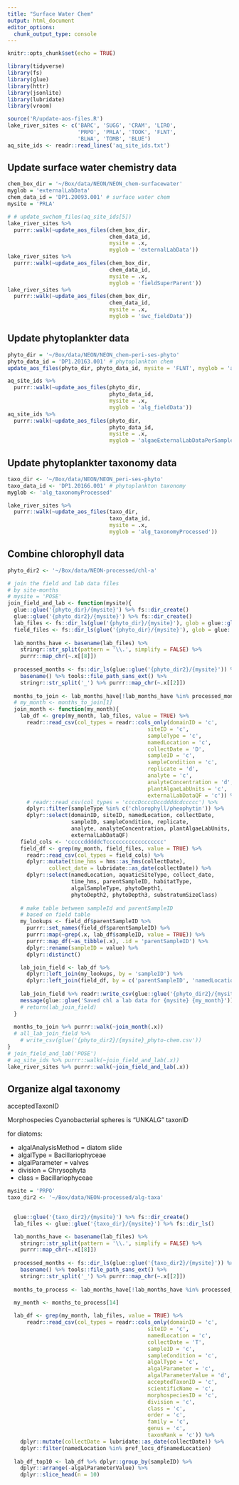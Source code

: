 ```yaml
---
title: "Surface Water Chem"
output: html_document
editor_options: 
  chunk_output_type: console
---
```


```r
knitr::opts_chunk$set(echo = TRUE)
```

```r
library(tidyverse)
library(fs)
library(glue)
library(httr)
library(jsonlite)
library(lubridate)
library(vroom)
```

```r
source('R/update-aos-files.R')
lake_river_sites <- c('BARC', 'SUGG', 'CRAM', 'LIRO', 
                      'PRPO', 'PRLA', 'TOOK', 'FLNT', 
                      'BLWA', 'TOMB', 'BLUE')
aq_site_ids <- readr::read_lines('aq_site_ids.txt')
```

## Update surface water chemistry data

```r
chem_box_dir = '~/Box/data/NEON/NEON_chem-surfacewater'
myglob = 'externalLabData'
chem_data_id = 'DP1.20093.001' # surface water chem
mysite = 'PRLA'

# # update_swchem_files(aq_site_ids[5])
lake_river_sites %>% 
  purrr::walk(~update_aos_files(chem_box_dir, 
                                chem_data_id, 
                                mysite = .x, 
                                myglob = 'externalLabData'))
lake_river_sites %>% 
  purrr::walk(~update_aos_files(chem_box_dir, 
                                chem_data_id, 
                                mysite = .x, 
                                myglob = 'fieldSuperParent'))
lake_river_sites %>% 
  purrr::walk(~update_aos_files(chem_box_dir, 
                                chem_data_id, 
                                mysite = .x, 
                                myglob = 'swc_fieldData'))
```

## Update phytoplankter data

```r
phyto_dir = '~/Box/data/NEON/NEON_chem-peri-ses-phyto'
phyto_data_id = 'DP1.20163.001' # phytoplankton chem
update_aos_files(phyto_dir, phyto_data_id, mysite = 'FLNT', myglob = 'alg_fieldData')

aq_site_ids %>% 
  purrr::walk(~update_aos_files(phyto_dir, 
                                phyto_data_id, 
                                mysite = .x, 
                                myglob = 'alg_fieldData'))
aq_site_ids %>% 
  purrr::walk(~update_aos_files(phyto_dir, 
                                phyto_data_id, 
                                mysite = .x, 
                                myglob = 'algaeExternalLabDataPerSample'))

```


## Update phytoplankter taxonomy data

```r
taxo_dir <- '~/Box/data/NEON/NEON_peri-ses-phyto'
taxo_data_id <- 'DP1.20166.001' # phytoplankton taxonomy
myglob <- 'alg_taxonomyProcessed'

lake_river_sites %>% 
  purrr::walk(~update_aos_files(taxo_dir, 
                                taxo_data_id, 
                                mysite = .x, 
                                myglob = 'alg_taxonomyProcessed'))

```

## Combine chlorophyll data

```r
phyto_dir2 <- '~/Box/data/NEON-processed/chl-a'

# join the field and lab data files 
# by site-months
# mysite = 'POSE'
join_field_and_lab <- function(mysite){
  glue::glue('{phyto_dir}/{mysite}') %>% fs::dir_create()
  glue::glue('{phyto_dir2}/{mysite}') %>% fs::dir_create()
  lab_files <- fs::dir_ls(glue('{phyto_dir}/{mysite}'), glob = glue::glue("*algaeExternalLabDataPerSample*"))
  field_files <- fs::dir_ls(glue('{phyto_dir}/{mysite}'), glob = glue::glue("*alg_fieldData*"))
  
  lab_months_have <- basename(lab_files) %>% 
    stringr::str_split(pattern = '\\.', simplify = FALSE) %>%
    purrr::map_chr(~.x[[8]])
  
  processed_months <- fs::dir_ls(glue::glue('{phyto_dir2}/{mysite}')) %>% 
    basename() %>% tools::file_path_sans_ext() %>%
    stringr::str_split('_') %>% purrr::map_chr(~.x[[2]])
  
  months_to_join <- lab_months_have[!lab_months_have %in% processed_months]
  # my_month <- months_to_join[1]
  join_month <- function(my_month){
    lab_df <- grep(my_month, lab_files, value = TRUE) %>% 
      readr::read_csv(col_types = readr::cols_only(domainID = 'c',
                                            siteID = 'c',
                                            sampleType = 'c',
                                            namedLocation = 'c',
                                            collectDate = 'D',
                                            sampleID = 'c',
                                            sampleCondition = 'c',
                                            replicate = 'd',
                                            analyte = 'c',
                                            analyteConcentration = 'd',
                                            plantAlgaeLabUnits = 'c',
                                            externalLabDataQF = 'c')) %>% 
      # readr::read_csv(col_types = 'ccccDccccDccddddcdccccc') %>%
      dplyr::filter(sampleType %in% c('chlorophyll/pheophytin')) %>%
      dplyr::select(domainID, siteID, namedLocation, collectDate,
                    sampleID, sampleCondition, replicate,
                    analyte, analyteConcentration, plantAlgaeLabUnits,
                    externalLabDataQF)
    field_cols <- 'cccccdddddcTcccccccccccccccccc'
    field_df <- grep(my_month, field_files, value = TRUE) %>% 
      readr::read_csv(col_types = field_cols) %>% 
      dplyr::mutate(time_hms = hms::as_hms(collectDate),
             collect_date = lubridate::as_date(collectDate)) %>%
      dplyr::select(namedLocation, aquaticSiteType, collect_date,
                    time_hms, parentSampleID, habitatType,
                    algalSampleType, phytoDepth1,
                    phytoDepth2, phytoDepth3, substratumSizeClass)
    
    # make table between sampleId and parentSampleID
    # based on field table
    my_lookups <- field_df$parentSampleID %>%
      purrr::set_names(field_df$parentSampleID) %>%
      purrr::map(~grep(.x, lab_df$sampleID, value = TRUE)) %>%
      purrr::map_df(~as_tibble(.x), .id = 'parentSampleID') %>%
      dplyr::rename(sampleID = value) %>% 
      dplyr::distinct()

    lab_join_field <- lab_df %>% 
      dplyr::left_join(my_lookups, by = 'sampleID') %>%
      dplyr::left_join(field_df, by = c('parentSampleID', 'namedLocation')) 
    
    lab_join_field %>% readr::write_csv(glue::glue('{phyto_dir2}/{mysite}/{mysite}_{my_month}.csv'))
    message(glue::glue('Saved chl a lab data for {mysite} {my_month}'))
    # return(lab_join_field)
  }
  
  months_to_join %>% purrr::walk(~join_month(.x))
  # all_lab_join_field %>%
    # write_csv(glue('{phyto_dir2}/{mysite}_phyto-chem.csv'))
}
# join_field_and_lab('POSE')
# aq_site_ids %>% purrr::walk(~join_field_and_lab(.x))
lake_river_sites %>% purrr::walk(~join_field_and_lab(.x))
```

## Organize algal taxonomy

acceptedTaxonID

Morphospecies Cyanobacterial spheres is "UNKALG" taxonID


for diatoms: 

* algalAnalysisMethod = diatom slide
* algalType = Bacillariophyceae
* algalParameter = valves
* division = Chrysophyta	
* class = Bacillariophyceae

```r
mysite = 'PRPO'
taxo_dir2 <- '~/Box/data/NEON-processed/alg-taxa'

 
  glue::glue('{taxo_dir2}/{mysite}') %>% fs::dir_create()
  lab_files <- glue::glue('{taxo_dir}/{mysite}') %>% fs::dir_ls()

  lab_months_have <- basename(lab_files) %>% 
    stringr::str_split(pattern = '\\.', simplify = FALSE) %>%
    purrr::map_chr(~.x[[8]])
  
  processed_months <- fs::dir_ls(glue::glue('{taxo_dir2}/{mysite}')) %>% 
    basename() %>% tools::file_path_sans_ext() %>%
    stringr::str_split('_') %>% purrr::map_chr(~.x[[2]])
  
  months_to_process <- lab_months_have[!lab_months_have %in% processed_months]
  
  my_month <- months_to_process[14]

  lab_df <- grep(my_month, lab_files, value = TRUE) %>% 
      readr::read_csv(col_types = readr::cols_only(domainID = 'c',
                                            siteID = 'c',
                                            namedLocation = 'c',
                                            collectDate = 'T',
                                            sampleID = 'c',
                                            sampleCondition = 'c',
                                            algalType = 'c',
                                            algalParameter = 'c',
                                            algalParameterValue = 'd',
                                            acceptedTaxonID = 'c',
                                            scientificName = 'c',
                                            morphospeciesID = 'c',
                                            division = 'c',
                                            class = 'c',
                                            order = 'c',
                                            family = 'c',
                                            genus = 'c',
                                            taxonRank = 'c')) %>%
    dplyr::mutate(collectDate = lubridate::as_date(collectDate)) %>%
    dplyr::filter(namedLocation %in% pref_locs_df$namedLocation)
  
  lab_df_top10 <- lab_df %>% dplyr::group_by(sampleID) %>%
    dplyr::arrange(-algalParameterValue) %>%
    dplyr::slice_head(n = 10)
```

